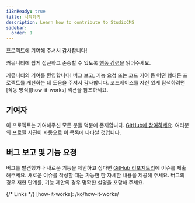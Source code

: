 ```yaml
---
i18nReady: true
title: 시작하기
description: Learn how to contribute to StudioCMS
sidebar:
  order: 1
---
```


프로젝트에 기여해 주셔서 감사합니다!

커뮤니티에 쉽게 접근하고 존중할 수 있도록 [행동 강령](https://github.com/withstudiocms/studiocms?tab=coc-ov-file#code-of-conduct-)을 읽어주세요.

커뮤니티의 기여를 환영합니다! 버그 보고, 기능 요청 또는 코드 기여 등 어떤 형태든 프로젝트를 개선하는 데 도움을 주셔서 감사합니다. 코드베이스를 자신 있게 탐색하려면 [작동 방식][how-it-works] 섹션을 참조하세요.

## 기여자

이 프로젝트는 기여해주신 모든 분들 덕분에 존재합니다. [GitHub에 참여하세요](https://github.com/withstudiocms/studiocms). 여러분의 프로필 사진이 자동으로 이 목록에 나타날 것입니다.

<ContributorList />

## 버그 보고 및 기능 요청

버그를 발견했거나 새로운 기능을 제안하고 싶다면 [GitHub 리포지토리](https://github.com/withstudiocms/studiocms)에 이슈를 제출해주세요. 새로운 이슈를 작성할 때는 가능한 한 자세한 내용을 제공해 주세요. 버그의 경우 재현 단계를, 기능 제안의 경우 명확한 설명을 포함해 주세요.

{/* Links */}
[how-it-works]: /ko/how-it-works/
